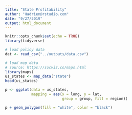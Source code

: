 ```yaml
---
title: "State Profitability"
author: "Hadrien@rstudio.com"
date: "9/27/2019"
output: html_document
---
```


```r
knitr::opts_chunk$set(echo = TRUE)
library(tidyverse)
```

```r
# load policy data
dat <- read_csv("../outputs/data.csv")

# load map data
# source: https://socviz.co/maps.html
library(maps)
us_states <- map_data("state")
head(us_states)


```

```r

p <- ggplot(data = us_states,
            mapping = aes(x = long, y = lat,
                          group = group, fill = region))

p + geom_polygon(fill = "white", color = "black")

```

